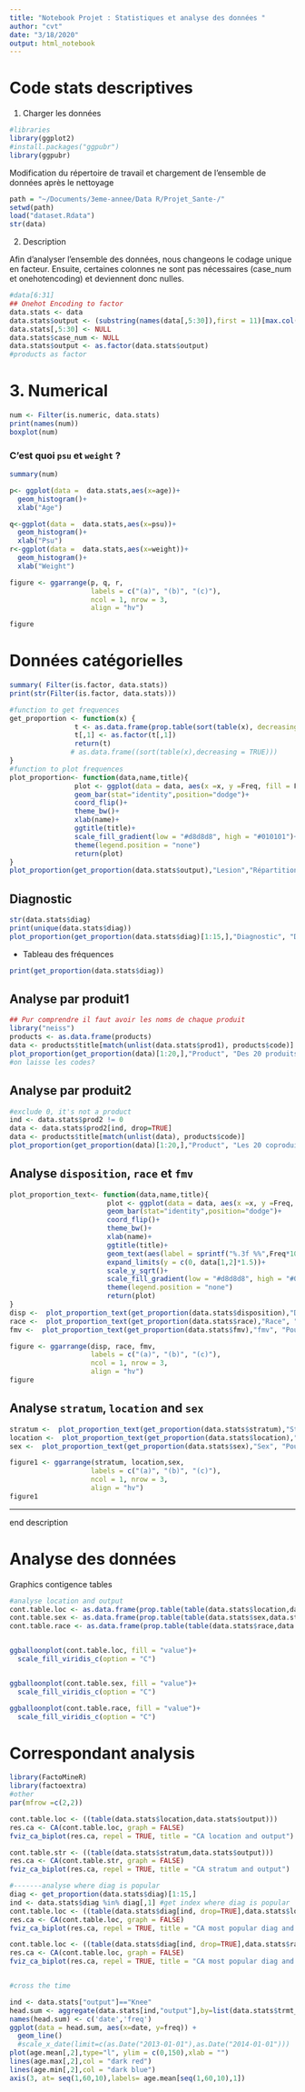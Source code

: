 ```yaml
---
title: "Notebook Projet : Statistiques et analyse des données "
author: "cvt"
date: "3/18/2020"
output: html_notebook
---
```


#  Code stats descriptives
1. Charger les données
```r
#libraries
library(ggplot2)
#install.packages("ggpubr")
library(ggpubr)

```

Modification du répertoire de travail et chargement de l'ensemble de données après le nettoyage

```r
path = "~/Documents/3eme-annee/Data R/Projet_Sante-/"
setwd(path)
load("dataset.Rdata")
str(data)
```

2. Description

Afin d'analyser l'ensemble des données, nous changeons le codage unique en facteur. Ensuite, certaines colonnes ne sont pas nécessaires (case_num et onehotencoding) et deviennent donc nulles. 
```r
#data[6:31] 
## Onehot Encoding to factor
data.stats <- data
data.stats$output <- (substring(names(data[,5:30]),first = 11)[max.col(data[,5:30])])
data.stats[,5:30] <- NULL
data.stats$case_num <- NULL
data.stats$output <- as.factor(data.stats$output)
#products as factor
```

# 3. Numerical 

```r
num <- Filter(is.numeric, data.stats)
print(names(num))
boxplot(num)
```
### C'est quoi `psu` et `weight` ?
```r
summary(num)

```
```r
p<- ggplot(data =  data.stats,aes(x=age))+
  geom_histogram()+
  xlab("Age")

q<-ggplot(data =  data.stats,aes(x=psu))+
  geom_histogram()+
  xlab("Psu")
r<-ggplot(data =  data.stats,aes(x=weight))+
  geom_histogram()+
  xlab("Weight")

figure <- ggarrange(p, q, r,
                    labels = c("(a)", "(b)", "(c)"),
                    ncol = 1, nrow = 3,
                    align = "hv")

figure

```

# Données catégorielles

```r
summary( Filter(is.factor, data.stats))
print(str(Filter(is.factor, data.stats)))
```

```r
#function to get frequences
get_proportion <- function(x) {
                t <- as.data.frame(prop.table(sort(table(x), decreasing = TRUE)))
                t[,1] <- as.factor(t[,1])
                return(t)
               # as.data.frame((sort(table(x),decreasing = TRUE)))
}
#function to plot frequences
plot_proportion<- function(data,name,title){
                plot <- ggplot(data = data, aes(x =x, y =Freq, fill = Freq))+
                geom_bar(stat="identity",position="dodge")+
                coord_flip()+
                theme_bw()+
                xlab(name)+
                ggtitle(title)+
                scale_fill_gradient(low = "#d8d8d8", high = "#010101")+
                theme(legend.position = "none")
                return(plot)
}
plot_proportion(get_proportion(data.stats$output),"Lesion","Répartition par zone corporelle touchée")
```
## Diagnostic

```r
str(data.stats$diag)
print(unique(data.stats$diag))
plot_proportion(get_proportion(data.stats$diag)[1:15,],"Diagnostic", "Des 15 diagnostics les plus fréquents")
```

- Tableau des fréquences

```r
print(get_proportion(data.stats$diag))
```

## Analyse par produit1

```r
## Pur comprendre il faut avoir les noms de chaque produit
library("neiss")
products <- as.data.frame(products)
data <- products$title[match(unlist(data.stats$prod1), products$code)]
plot_proportion(get_proportion(data)[1:20,],"Product", "Des 20 produits les plus fréquents")
#on laisse les codes?
```
## Analyse par produit2
```r
#exclude 0, it's not a product
ind <- data.stats$prod2 != 0
data <- data.stats$prod2[ind, drop=TRUE]
data <- products$title[match(unlist(data), products$code)]
plot_proportion(get_proportion(data)[1:20,],"Product", "Les 20 coproduits les plus fréquents")
```
## Analyse  `disposition`, `race` et `fmv` 

```r
plot_proportion_text<- function(data,name,title){
                        plot <- ggplot(data = data, aes(x =x, y =Freq, fill = Freq))+
                        geom_bar(stat="identity",position="dodge")+
                        coord_flip()+
                        theme_bw()+
                        xlab(name)+
                        ggtitle(title)+
                        geom_text(aes(label = sprintf("%.3f %%",Freq*100)), hjust = -0.3, size = 3.5) + 
                        expand_limits(y = c(0, data[1,2]*1.5))+
                        scale_y_sqrt()+
                        scale_fill_gradient(low = "#d8d8d8", high = "#010101")+
                        theme(legend.position = "none") 
                        return(plot)
}
disp <-  plot_proportion_text(get_proportion(data.stats$disposition),"Disposition", "Pourcentage selon l'état à la sortie")
race <-  plot_proportion_text(get_proportion(data.stats$race),"Race", "Pourcentage selon la race")
fmv <-  plot_proportion_text(get_proportion(data.stats$fmv),"fmv", "Pourcentage selon l'implication du feu")

figure <- ggarrange(disp, race, fmv,
                    labels = c("(a)", "(b)", "(c)"),
                    ncol = 1, nrow = 3,
                    align = "hv")
figure
```
## Analyse `stratum`, `location` and `sex`

```r
stratum <-  plot_proportion_text(get_proportion(data.stats$stratum),"Stratum", "Stratification")
location <-  plot_proportion_text(get_proportion(data.stats$location),"Location", "Pourcentage selon le lieu où l'incident s'est produit")
sex <-  plot_proportion_text(get_proportion(data.stats$sex),"Sex", "Pourcentage selon le sexe")

figure1 <- ggarrange(stratum, location,sex,
                    labels = c("(a)", "(b)", "(c)"),
                    ncol = 1, nrow = 3,
                    align = "hv")
figure1
```

-------- 
end description

# Analyse des données

Graphics contigence tables
```r

#analyse location and output
cont.table.loc <- as.data.frame(prop.table(table(data.stats$location,data.stats$output)))
cont.table.sex <- as.data.frame(prop.table(table(data.stats$sex,data.stats$output)))
cont.table.race <- as.data.frame(prop.table(table(data.stats$race,data.stats$output)))


ggballoonplot(cont.table.loc, fill = "value")+
  scale_fill_viridis_c(option = "C")



```
```r
ggballoonplot(cont.table.sex, fill = "value")+
  scale_fill_viridis_c(option = "C")

```

```r
ggballoonplot(cont.table.race, fill = "value")+
  scale_fill_viridis_c(option = "C")
```

# Correspondant analysis
```r

library(FactoMineR)
library(factoextra)
#other
par(mfrow =c(2,2))

cont.table.loc <- ((table(data.stats$location,data.stats$output)))
res.ca <- CA(cont.table.loc, graph = FALSE)
fviz_ca_biplot(res.ca, repel = TRUE, title = "CA location and output")

cont.table.str <- ((table(data.stats$stratum,data.stats$output)))
res.ca <- CA(cont.table.str, graph = FALSE)
fviz_ca_biplot(res.ca, repel = TRUE, title = "CA stratum and output")

#-------analyse where diag is popular
diag <- get_proportion(data.stats$diag)[1:15,]
ind <- data.stats$diag %in% diag[,1] #get index where diag is popular
cont.table.loc <- ((table(data.stats$diag[ind, drop=TRUE],data.stats$location[ind, drop=TRUE])))
res.ca <- CA(cont.table.loc, graph = FALSE)
fviz_ca_biplot(res.ca, repel = TRUE, title = "CA most popular diag and location")

cont.table.loc <- ((table(data.stats$diag[ind, drop=TRUE],data.stats$race[ind, drop=TRUE])))
res.ca <- CA(cont.table.loc, graph = FALSE)
fviz_ca_biplot(res.ca, repel = TRUE, title = "CA most popular diag and race")



```



```r
#cross the time

ind <- data.stats["output"]=="Knee"
head.sum <- aggregate(data.stats[ind,"output"],by=list(data.stats$trmt_date[ind]), summary)
names(head.sum) <- c('date','freq')
ggplot(data = head.sum, aes(x=date, y=freq)) +
  geom_line()
  #scale_x_date(limit=c(as.Date("2013-01-01"),as.Date("2014-01-01"))) 
plot(age.mean[,2],type="l", ylim = c(0,150),xlab = "")
lines(age.max[,2],col = "dark red")
lines(age.min[,2],col = "dark blue")
axis(3, at= seq(1,60,10),labels= age.mean[seq(1,60,10),1])
```

